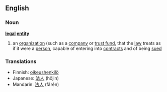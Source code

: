 ==English==
===Noun===
{{wikipedia}}
'''[[legal]] [[entity]]'''
# an [[organization]] (such as a [[company]] or [[trust fund]], that the [[law]] treats as if it were a [[person]], capable of entering into [[contract]]s and of being [[sued]]

===Translations===
*Finnish: [[oikeushenkilö]]
*Japanese: [[法人]] (hōjin)
*Mandarin: [[法人]] (fǎrén)
